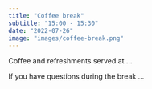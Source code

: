 ```yaml
---
title: "Coffee break"
subtitle: "15:00 - 15:30"
date: "2022-07-26"
image: "images/coffee-break.png"
---
```


Coffee and refreshments served at ...

If you have questions during the break ...
